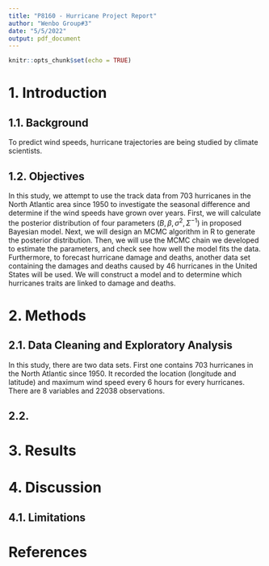 ```yaml
---
title: "P8160 - Hurricane Project Report"
author: "Wenbo Group#3"
date: "5/5/2022"
output: pdf_document
---
```


```r
knitr::opts_chunk$set(echo = TRUE)
```

# 1. Introduction

## 1.1. Background
To predict wind speeds, hurricane trajectories are being studied by climate scientists.  

## 1.2. Objectives
In this study, we attempt to use the track data from 703 hurricanes in the North Atlantic area since 1950 to investigate the seasonal difference and determine if the wind speeds have grown over years. First, we will calculate the posterior distribution of four parameters $( B, \beta, \sigma^{2}, \Sigma^{-1})$ in proposed Bayesian model. Next, we will design an MCMC algorithm in R to generate the posterior distribution. Then, we will use the MCMC chain we developed to estimate the parameters, and check see how well the model fits the data.     
Furthermore, to forecast hurricane damage and deaths, another data set containing the damages and deaths caused by 46 hurricanes in the United States will be used. We will construct a model and to determine which hurricanes traits are linked to damage and deaths.    

# 2. Methods

## 2.1. Data Cleaning and Exploratory Analysis
In this study, there are two data sets. First one contains 703 hurricanes in the North Atlantic since 1950. It recorded the location (longitude and latitude) and maximum wind speed every 6 hours for every hurricanes. There are 8 variables and 22038 observations.  

## 2.2. 
\vspace{5mm}
# 3. Results 
\vspace{5mm}
# 4. Discussion 
\vspace{5mm}
## 4.1. Limitations
\vspace{5mm}
# References 